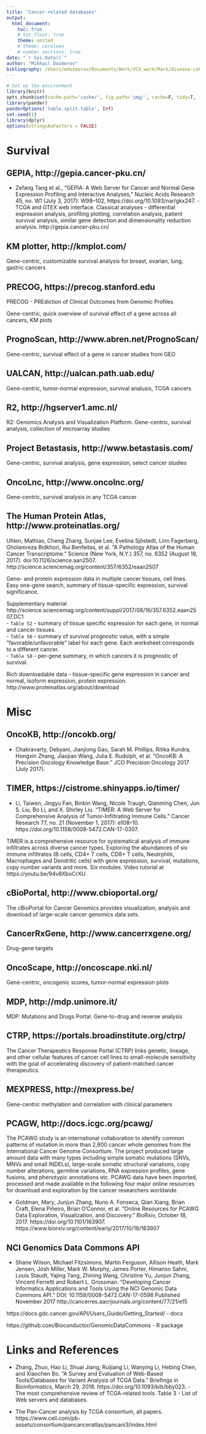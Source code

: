 ```yaml
---
title: "Cancer-related databases"
output:
  html_document:
    toc: true
    # toc_float: true
    theme: united
    # theme: cerulean
    # number_sections: true
date: "`r Sys.Date()`"
author: "Mikhail Dozmorov"
bibliography: /Users/mdozmorov/Documents/Work/VCU_work/Mark/disease-coherence/manuscript/networks.bib
---
```



```r
# Set up the environment
library(knitr)
opts_chunk$set(cache.path='cache/', fig.path='img/', cache=F, tidy=T, fig.keep='high', echo=F, dpi=100, warnings=F, message=F, comment=NA, warning=F, results='as.is', fig.width = 10, fig.height = 6) #out.width=700, 
library(pander)
panderOptions('table.split.table', Inf)
set.seed(1)
library(dplyr)
options(stringsAsFactors = FALSE)
```

# Survival

## GEPIA, http://gepia.cancer-pku.cn/

- Zefang Tang et al., “GEPIA: A Web Server for Cancer and Normal Gene Expression Profiling and Interactive Analyses,” Nucleic Acids Research 45, no. W1 (July 3, 2017): W98–102, https://doi.org/10.1093/nar/gkx247. - TCGA and GTEX web interface. Classical analyses - differential expression analysis, profiling plotting, correlation analysis, patient survival analysis, similar gene detection and dimensionality reduction analysis. http://gepia.cancer-pku.cn/

## KM plotter, http://kmplot.com/

Gene-centric, customizable survival analysis for breast, ovarian, lung, gastric cancers


## PRECOG, https://precog.stanford.edu

PRECOG - PREdiction of Clinical Outcomes from Genomic Profiles

Gene-centric, quick overview of survival effect of a gene across all cancers, KM plots


## PrognoScan, http://www.abren.net/PrognoScan/

Gene-centric, survival effect of a gene in cancer studies from GEO


## UALCAN, http://ualcan.path.uab.edu/

Gene-centric, tumor-normal expression, survival analusis, TCGA cancers


## R2, http://hgserver1.amc.nl/

R2: Genomics Analysis and Visualization Platform. Gene-centric, survival analysis, collection of microarray studies


## Project Betastasis, http://www.betastasis.com/

Gene-centric, survival analysis, gene expression, select cancer studies

## OncoLnc, http://www.oncolnc.org/

Gene-centric, survival analysis in any TCGA cancer

## The Human Protein Atlas, http://www.proteinatlas.org/

Uhlen, Mathias, Cheng Zhang, Sunjae Lee, Evelina Sjöstedt, Linn Fagerberg, Gholamreza Bidkhori, Rui Benfeitas, et al. “A Pathology Atlas of the Human Cancer Transcriptome.” Science (New York, N.Y.) 357, no. 6352 (August 18, 2017). doi:10.1126/science.aan2507. http://science.sciencemag.org/content/357/6352/eaan2507

Gene- and protein expression data in multiple cancer tissues, cell lines. Easy one-gene search, summary of tissue-specific expression, survival significance.

Supplementary material http://science.sciencemag.org/content/suppl/2017/08/16/357.6352.eaan2507.DC1  
- `Table S2` - summary of tissue specific expression for each gene, in normal and cancer tissues.  
- `Table S6` - summary of survival prognostic value, with a simple "favorable/unfavorable" label for each gene. Each worksheet corresponds to a different cancer.  
- `Table S8` - per-gene summary, in which cancers it is prognostic of survival.  

Rich downloadable data - tissue-specific gene expression in cancer and normal, isoform expression, protein expression. http://www.proteinatlas.org/about/download


# Misc

## OncoKB, http://oncokb.org/

- Chakravarty, Debyani, Jianjiong Gao, Sarah M. Phillips, Ritika Kundra, Hongxin Zhang, Jiaojiao Wang, Julia E. Rudolph, et al. “OncoKB: A Precision Oncology Knowledge Base.” JCO Precision Oncology 2017 (July 2017).

## TIMER, https://cistrome.shinyapps.io/timer/

- Li, Taiwen, Jingyu Fan, Binbin Wang, Nicole Traugh, Qianming Chen, Jun S. Liu, Bo Li, and X. Shirley Liu. “TIMER: A Web Server for Comprehensive Analysis of Tumor-Infiltrating Immune Cells.” Cancer Research 77, no. 21 (November 1, 2017): e108–10. https://doi.org/10.1158/0008-5472.CAN-17-0307.

TIMER is a comprehensive resource for systematical analysis of immune infiltrates across diverse cancer types. Exploring the abundances of six immune infiltrates (B cells, CD4+ T cells, CD8+ T cells, Neutrphils, Macrophages and Dendritic cells) with gene expression, survival, mutations, copy number variants and more. Six modules. Video tutorial at https://youtu.be/94v8XboCrXU

## cBioPortal, http://www.cbioportal.org/

The cBioPortal for Cancer Genomics provides visualization, analysis and download of large-scale cancer genomics data sets.


## CancerRxGene, http://www.cancerrxgene.org/

Drug-gene targets


## OncoScape, http://oncoscape.nki.nl/

Gene-centric, oncogenic scores, tumor-normal expression plots


## MDP, http://mdp.unimore.it/

MDP: Mutations and Drugs Portal. Gene-to-drug and reverse analysis


## CTRP, https://portals.broadinstitute.org/ctrp/

The Cancer Therapeutics Response Portal (CTRP) links genetic, lineage, and other cellular features of cancer cell lines to small-molecule sensitivity with the goal of accelerating discovery of patient-matched cancer therapeutics.


## MEXPRESS, http://mexpress.be/

Gene-centric methylation and correlation with clinical parameters

## PCAGW, http://docs.icgc.org/pcawg/

The PCAWG study is an international collaboration to identify common patterns of mutation in more than 2,800 cancer whole genomes from the International Cancer Genome Consortium. The project produced large amount data with many types including simple somatic mutations (SNVs, MNVs and small INDELs), large-scale somatic structural variations, copy number alterations, germline variations, RNA expression profiles, gene fusions, and phenotypic annotations etc. PCAWG data have been imported, processed and made available in the following four major online resources for download and exploration by the cancer researchers worldwide.

- Goldman, Mary, Junjun Zhang, Nuno A. Fonseca, Qian Xiang, Brian Craft, Elena Piñeiro, Brian O’Connor, et al. “Online Resources for PCAWG Data Exploration, Visualization, and Discovery.” BioRxiv, October 18, 2017. https://doi.org/10.1101/163907. https://www.biorxiv.org/content/early/2017/10/18/163907

## NCI Genomics Data Commons API

- Shane Wilson, Michael Fitzsimons, Martin Ferguson, Allison Heath, Mark Jensen, Josh Miller, Mark W. Murphy, James Porter, Himanso Sahni, Louis Staudt, Yajing Tang, Zhining Wang, Christine Yu, Junjun Zhang, Vincent Ferretti and Robert L. Grossman. "Developing Cancer Informatics Applications and Tools Using the NCI Genomic Data Commons API." DOI: 10.1158/0008-5472.CAN-17-0598 Published November 2017 http://cancerres.aacrjournals.org/content/77/21/e15

https://docs.gdc.cancer.gov/API/Users_Guide/Getting_Started/ - docs

https://github.com/Bioconductor/GenomicDataCommons - R package


# Links and References

- Zhang, Zhuo, Hao Li, Shuai Jiang, Ruijiang Li, Wanying Li, Hebing Chen, and Xiaochen Bo. “A Survey and Evaluation of Web-Based Tools/Databases for Variant Analysis of TCGA Data.” Briefings in Bioinformatics, March 29, 2018. https://doi.org/10.1093/bib/bby023. - The most comprehensive review of TCGA-related tools. Table 3 - List of Web servers and databases. 

- The Pan-Cancer analysis by TCGA consortium, all papers. https://www.cell.com/pb-assets/consortium/pancanceratlas/pancani3/index.html

